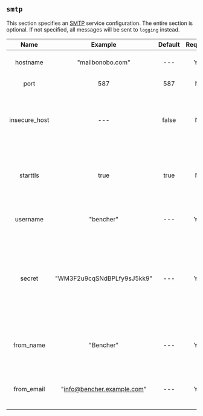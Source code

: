 ## `smtp`

This section specifies an [SMTP](https://en.wikipedia.org/wiki/Simple_Mail_Transfer_Protocol) service configuration.
The entire section is optional.
If not specified, all messages will be sent to `logging` instead.

|     Name      |          Example           | Default | Required |                                                      Description                                                      |
| :-----------: | :------------------------: | :-----: | :------: | :-------------------------------------------------------------------------------------------------------------------: |
|   hostname    |      "mailbonobo.com"      |   ---   |   Yes    |                                             Specifies the SMTP hostname.                                              |
|     port      |            587             |   587   |    No    |                                               Specifies the SMTP port.                                                |
| insecure_host |            ---             |  false  |    No    |                       Controls whether the SMTP connection can allow invalid TLS certificates.                        |
|   starttls    |            true            |  true   |    No    |                           Controls whether the SMTP connection uses the STARTTLS protocol.                            |
|   username    |         "bencher"          |   ---   |   Yes    |                                       Specifies the username at the SMTP host.                                        |
|    secret     | "WM3F2u9cqSNdBPLfy9sJ5kk9" |   ---   |   Yes    | Specifies the secret for the username at the SMTP host. Whenever logged, it will appear obfuscated as `************`. |
|   from_name   |         "Bencher"          |   ---   |   Yes    |                        Specifies the name that will appear in the from section of all emails.                         |
|  from_email   | "info@bencher.example.com" |   ---   |   Yes    |                        Spefifies the email that will appear in the from section of all emails.                        |
